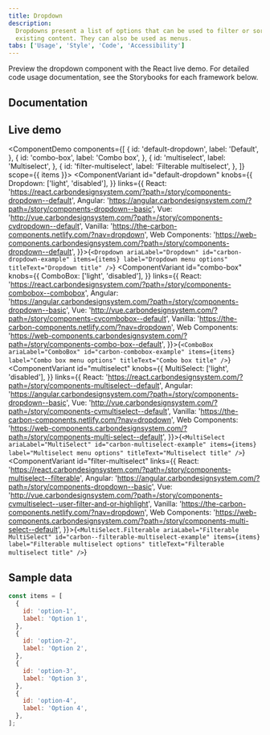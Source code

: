 ```yaml
---
title: Dropdown
description:
  Dropdowns present a list of options that can be used to filter or sort
  existing content. They can also be used as menus.
tabs: ['Usage', 'Style', 'Code', 'Accessibility']
---
```



<PageDescription>

Preview the dropdown component with the React live demo. For detailed code usage
documentation, see the Storybooks for each framework below.

</PageDescription>

## Documentation

<Row className="resource-card-group">
<Column colLg={4} colMd={4} noGutterSm>
  <ResourceCard
    subTitle="React"
    href="https://react.carbondesignsystem.com/?path=/story/components-dropdown--default"
    >

<MdxIcon name="react" />

  </ResourceCard>
</Column>
<Column colLg={4} colMd={4} noGutterSm>
  <ResourceCard
      subTitle="Angular (Community)"
      href="https://angular.carbondesignsystem.com/?path=/story/components-dropdown--basic"
      >

<MdxIcon name="angular" />

  </ResourceCard>
</Column>
<Column colLg={4} colMd={4} noGutterSm>
  <ResourceCard
      subTitle="Vue (Community)"
      href="http://vue.carbondesignsystem.com/?path=/story/components-cvdropdown--default"
      >

<MdxIcon name="vue" />

  </ResourceCard>
</Column>
<Column colLg={4} colMd={4} noGutterSm>
  <ResourceCard
      subTitle="Web Components (Community)"
      href="https://web-components.carbondesignsystem.com/?path=/story/components-dropdown--default"
      >

<MdxIcon name="webcomponents" />

  </ResourceCard>
</Column>
</Row>

## Live demo

<ComponentDemo
  components={[
    {
      id: 'default-dropdown',
      label: 'Default',
    },
    {
      id: 'combo-box',
      label: 'Combo box',
    },
    {
      id: 'multiselect',
      label: 'Multiselect',
    },
    {
      id: 'filter-multiselect',
      label: 'Filterable multiselect',
    },
  ]}
  scope={{ items }}>
  <ComponentVariant
    id="default-dropdown"
    knobs={{
      Dropdown: ['light', 'disabled'],
    }}
    links={{
      React:
        'https://react.carbondesignsystem.com/?path=/story/components-dropdown--default',
      Angular:
        'https://angular.carbondesignsystem.com/?path=/story/components-dropdown--basic',
      Vue:
        'http://vue.carbondesignsystem.com/?path=/story/components-cvdropdown--default',
      Vanilla: 'https://the-carbon-components.netlify.com/?nav=dropdown',
      Web Components: 'https://web-components.carbondesignsystem.com/?path=/story/components-dropdown--default',
    }}>{`
    <Dropdown
      ariaLabel="Dropdown"
      id="carbon-dropdown-example"
      items={items}
      label="Dropdown menu options"
      titleText="Dropdown title"
    />
  `}</ComponentVariant>
  <ComponentVariant
    id="combo-box"
    knobs={{
      ComboBox: ['light', 'disabled'],
    }}
    links={{
      React:
        'https://react.carbondesignsystem.com/?path=/story/components-combobox--combobox',
      Angular:
        'https://angular.carbondesignsystem.com/?path=/story/components-dropdown--basic',
      Vue:
        'http://vue.carbondesignsystem.com/?path=/story/components-cvcombobox--default',
      Vanilla: 'https://the-carbon-components.netlify.com/?nav=dropdown',
      Web Components: 'https://web-components.carbondesignsystem.com/?path=/story/components-combo-box--default',
    }}>{`
    <ComboBox
      ariaLabel="ComboBox"
      id="carbon-combobox-example"
      items={items}
      label="Combo box menu options"
      titleText="Combo box title"
    />
  `}</ComponentVariant>
  <ComponentVariant
    id="multiselect"
    knobs={{
      MultiSelect: ['light', 'disabled'],
    }}
    links={{
      React:
        'https://react.carbondesignsystem.com/?path=/story/components-multiselect--default',
      Angular:
        'https://angular.carbondesignsystem.com/?path=/story/components-dropdown--basic',
      Vue:
        'http://vue.carbondesignsystem.com/?path=/story/components-cvmultiselect--default',
      Vanilla: 'https://the-carbon-components.netlify.com/?nav=dropdown',
      Web Components: 'https://web-components.carbondesignsystem.com/?path=/story/components-multi-select--default',
    }}>{`
    <MultiSelect
      ariaLabel="MultiSelect"
      id="carbon-multiselect-example"
      items={items}
      label="Multiselect menu options"
      titleText="Multiselect title"
    />
  `}</ComponentVariant>
  <ComponentVariant
    id="filter-multiselect"
    links={{
      React:
        'https://react.carbondesignsystem.com/?path=/story/components-multiselect--filterable',
      Angular:
        'https://angular.carbondesignsystem.com/?path=/story/components-dropdown--basic',
      Vue:
        'http://vue.carbondesignsystem.com/?path=/story/components-cvmultiselect--user-filter-and-or-highlight',
      Vanilla: 'https://the-carbon-components.netlify.com/?nav=dropdown',
      Web Components: 'https://web-components.carbondesignsystem.com/?path=/story/components-multi-select--default',
    }}>{`
    <MultiSelect.Filterable
      ariaLabel="Filterable MultiSelect"
      id="carbon--filterable-multiselect-example"
      items={items}
      label="Filterable multiselect options"
      titleText="Filterable multiselect title"
    />
 `}</ComponentVariant>
</ComponentDemo>

## Sample data

```javascript
const items = [
  {
    id: 'option-1',
    label: 'Option 1',
  },
  {
    id: 'option-2',
    label: 'Option 2',
  },
  {
    id: 'option-3',
    label: 'Option 3',
  },
  {
    id: 'option-4',
    label: 'Option 4',
  },
];
```
